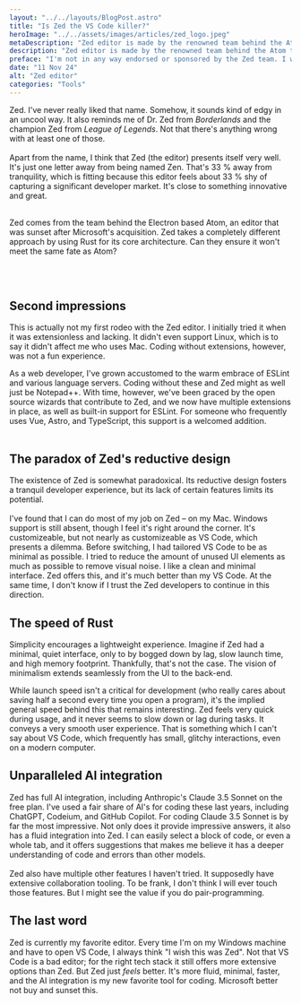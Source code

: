 ```yaml
---
layout: "../../layouts/BlogPost.astro"
title: "Is Zed the VS Code killer?"
heroImage: "../../assets/images/articles/zed_logo.jpeg"
metaDescription: "Zed editor is made by the renowned team behind the Atom text editor, and stands to be a serious contender to VS Code."
description: "Zed editor is made by the renowned team behind the Atom text editor, and stands to be a serious contender to VS Code. I've tested it and given it some thought."
preface: "I'm not in any way endorsed or sponsored by the Zed team. I write this freely and from my own genuine personal experience."
date: "11 Nov 24"
alt: "Zed editor"
categories: "Tools"
---
```



Zed. I've never really liked that name. Somehow, it sounds kind of edgy in an uncool way. It also reminds me of Dr. Zed from *Borderlands* and the champion Zed from *League of Legends*. Not that there's anything wrong with at least one of those.
<br /><br />
Apart from the name, I think that Zed (the editor) presents itself very well. It's just one letter away from being named Zen. That's 33 % away from tranquility, which is fitting because this editor feels about 33 % shy of capturing a significant developer market. It's close to something innovative and great.
<br /><br />
<p class="fact-box">Zed comes from the team behind the Electron based Atom, an editor that was sunset after
Microsoft's acquisition. Zed takes a completely different approach by using Rust for its core architecture.
Can they ensure it won't meet the same fate as Atom?</p>
<br /><br />

## <SecondShadow>Second impressions</SecondShadow>

This is actually not my first rodeo with the Zed editor. I initially tried it when it was extensionless and lacking. It didn't even support Linux, which is to say it didn't affect me who uses Mac. Coding without extensions, however, was not a fun experience.

<ArticleImage
	src={Article}
	alt="Screenshot of Zed's editor"
	imageDescription="A behind-the-scenes screenshot of the making of this article in Zed."
/>

As a web developer, I've grown accustomed to the warm embrace of ESLint and various language servers. Coding without these and Zed might as well just be Notepad++. With time, however, we've been graced by the open source wizards that contribute to Zed, and we now have multiple extensions in place, as well as built-in support for ESLint. For someone who frequently uses Vue, Astro, and TypeScript, this support is a welcomed addition.
<br /><br />

## The paradox of Zed's reductive design

The existence of Zed is somewhat paradoxical. Its reductive design fosters a tranquil developer experience, but its lack of certain features limits its potential.
<br /><br />
I've found that I can do most of my job on Zed – on my Mac. Windows support is still absent, though I feel it's right around the corner. It's customizeable, but not nearly as customizeable as VS Code, which presents a dilemma. Before switching, I had tailored VS Code to be as minimal as possible. I tried to reduce the amount of unused UI elements as much as possible to remove visual noise. I like a clean and minimal interface. Zed offers this, and it's much better than my VS Code. At the same time, I don't know if I trust the Zed developers to continue in this direction.

## <Speed>The speed of Rust</Speed>

Simplicity encourages a lightweight experience. Imagine if Zed had a minimal, quiet interface, only to by bogged down by lag, slow launch time, and high memory footprint. Thankfully, that's not the case. The vision of minimalism extends seamlessly from the UI to the back-end.

<Stats client:idle />

While launch speed isn't a critical for development (who really cares about saving half a second every time you open a program), it's the implied general speed behind this that remains interesting. Zed feels very quick during usage, and it never seems to slow down or lag during tasks. It conveys a very smooth user experience. That is something which I can't say about VS Code, which frequently has small, glitchy interactions, even on a modern computer.

## Unparalleled AI integration

Zed has full AI integration, including Anthropic's Claude 3.5 Sonnet on the free plan. I've used a fair share of AI's for coding these last years, including ChatGPT, Codeium, and GitHub Copilot. For coding Claude 3.5 Sonnet is by far the most impressive.
<AiPerformance client:idle />
Not only does it provide impressive answers, it also has a fluid integration into Zed. I can easily select a block of code, or even a whole tab, and it offers suggestions that makes me believe it has a deeper understanding of code and errors than other models.
<br /><br />
Zed also have multiple other features I haven't tried. It supposedly have extensive collaboration tooling. To be frank, I don't think I will ever touch those features. But I might see the value if you do pair-programming.
## The last word
Zed is currently my favorite editor. Every time I'm on my Windows machine and have to open VS Code, I always think "I wish this was Zed". Not that VS Code is a bad editor; for the right tech stack it still offers more extensive options than Zed. But Zed just *feels* better. It's more fluid, minimal, faster, and the AI integration is my new favorite tool for coding. Microsoft better not buy and sunset this.

